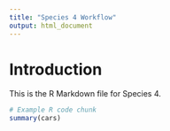 ```yaml
---
title: "Species 4 Workflow"
output: html_document
---
```


# Introduction

This is the R Markdown file for Species 4.

```r
# Example R code chunk
summary(cars)
```

